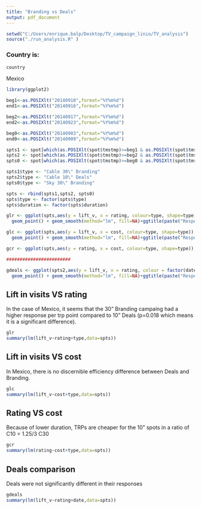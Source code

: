 ```yaml
---
title: "Branding vs Deals"
output: pdf_document
---
```



```r
setwd("C:/Users/enrique.balp/Desktop/TV_campaign_linio/TV_analysis")
source("./run_analysis.R" )
```

### Country is:
```r
country
```
Mexico

```r
library(ggplot2)

beg1<-as.POSIXlt("20140910",format="%Y%m%d")
end1<-as.POSIXlt("20140916",format="%Y%m%d")

beg2<-as.POSIXlt("20140917",format="%Y%m%d")
end2<-as.POSIXlt("20140923",format="%Y%m%d")

beg0<-as.POSIXlt("20140903",format="%Y%m%d")
end0<-as.POSIXlt("20140909",format="%Y%m%d")

spts1 <- spot[which(as.POSIXlt(spot$tmstmp)>=beg1 & as.POSIXlt(spot$tmstmp)<=end1),]
spts2 <- spot[which(as.POSIXlt(spot$tmstmp)>=beg2 & as.POSIXlt(spot$tmstmp)<=(end2)),]
spts0 <- spot[which(as.POSIXlt(spot$tmstmp)>=beg0 & as.POSIXlt(spot$tmstmp)<=(end0)),]

spts1$type <- "Cable 30\" Branding"
spts2$type <- "Cable 10\" Deals"
spts0$type <- "Sky 30\" Branding"

spts <- rbind(spts1,spts2, spts0)
spts$type <- factor(spts$type)
spts$duration <- factor(spts$duration)

glr <- ggplot(spts,aes(y = lift_v, x = rating, colour=type, shape=type)) +
  geom_point() + geom_smooth(method="lm", fill=NA)+ggtitle(paste("Response vs Rating by campaign --",country))

glc <- ggplot(spts,aes(y = lift_v, x = cost, colour=type, shape=type)) +
  geom_point() + geom_smooth(method="lm", fill=NA)+ggtitle(paste("Response vs Cost by campaign --",country))

gcr <- ggplot(spts,aes(y = rating, x = cost, colour=type, shape=type)) +  geom_point() + geom_smooth(method="lm", fill=NA)+ggtitle(paste("Rating vs Cost by Campaign --",country))

########################

gdeals <- ggplot(spts2,aes(y = lift_v, x = rating, colour = factor(date), shape=factor(date))) +
  geom_point() + geom_smooth(method="lm", fill=NA)+ggtitle(paste("Response vs rating by date",country))
```

## Lift in visits VS rating

In the case of Mexico, it seems that the 30" Branding campaing had a higher response per trp point compared to 10" Deals (p=0.018 which means it is a significant difference).

```r
glr
summary(lm(lift_v~rating+type,data=spts))
```
\pagebreak

## Lift in visits VS cost

In Mexico, there is no discernible efficiency difference between Deals and Branding. 

```r
glc
summary(lm(lift_v~cost+type,data=spts))
```
\pagebreak

## Rating VS cost

Because of lower duration, TRPs are cheaper for the 10" spots in a ratio of C10 = 1.25/3 C30

```r
gcr
summary(lm(rating~cost+type,data=spts))
```

\pagebreak

## Deals comparison

Deals were not significantly different in their responses

```r
gdeals
summary(lm(lift_v~rating+date,data=spts))
```
